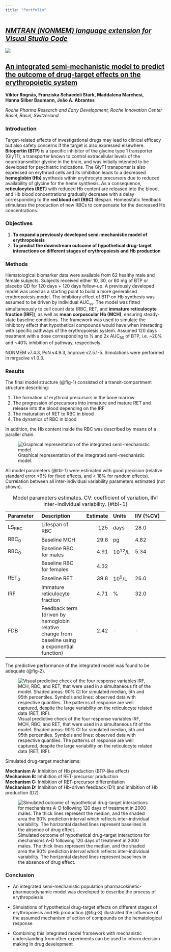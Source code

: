 ```yaml
---
title: "Portfolio"
---
```


## [*NMTRAN (NONMEM) language extension for Visual Studio Code*](https://github.com/vrognas/vscode-nmtran)

![](images/demo_advan-snippets.gif)

## [An integrated semi-mechanistic model to predict the outcome of drug-target effects on the erythropoietic system](https://www.page-meeting.org/?abstract=10044)

**Viktor&nbsp;Rognås, Franziska&nbsp;Schaedeli&nbsp;Stark, Maddalena&nbsp;Marchesi, Hanna&nbsp;Silber&nbsp;Baumann, João&nbsp;A.&nbsp;Abrantes**

*Roche Pharma Research and Early Development, Roche Innovation Center Basel, Basel, Switzerland*

### Introduction

Target-related effects of investigational drugs may lead to clinical efficacy but also safety concerns if the target is also expressed elsewhere.
**Bitopertin (BTP)** is a specific inhibitor of the glycine type 1 transporter (GlyT1), a transporter known to control extracellular levels of the neurotransmitter glycine in the brain, and was initially intended to be developed for psychiatric indications.
The GlyT1 transporter is also expressed on erythroid cells and its inhibition leads to a decreased **hemoglobin (Hb)** synthesis within erythrocyte precursors due to reduced availability of glycine for the heme synthesis.
As a consequence, **reticulocytes (RET)** with reduced Hb content are released into the blood, and Hb blood concentrations gradually decrease with a delay corresponding to the **red blood cell (RBC)** lifespan.
Homeostatic feedback stimulates the production of new RBCs to compensate for the decreased Hb concentrations.

### Objectives

1. **To expand a previously developed semi-mechanistic model of erythropoiesis**
2. **To predict the downstream outcome of hypothetical drug-target interactions on different stages of erythropoiesis and Hb production**

### Methods

Hematological biomarker data were available from 62 healthy male and female subjects.
Subjects received either 10, 30, or 60 mg of BTP or placebo QD for 120 days + 120 days follow-up.
A previously developed model was used as a starting point to build a more generalised erythropoiesis model.
The inhibitory effect of BTP on Hb synthesis was assumed to be driven by individual AUC~ss~.
The model was fitted simultaneously to cell count data (RBC, RET, and **immature reticulocyte fraction [IRF]**), as well as **mean corpuscular Hb (MCH)**, ensuring steady-state baseline conditions.
The framework was used to simulate the inhibitory effect that hypothetical compounds would have when interacting with specific pathways of the erythropoiesis system.
Assumed 120 days treatment with a dose corresponding to ½ and 2x AUC~50~ of BTP, i.e. ~20% and ~40% inhibition of pathway, respectively.

NONMEM v7.4.3, PsN v4.9.3, Improve v2.5.1-5. Simulations were performed in mrgsolve v1.0.3.

### Results

The final model structure (@fig-1) consisted of a transit-compartment structure describing:

1. The formation of erythroid precursors in the bone marrow
2. The progression of precursors into immature and mature RET and release into the blood depending on the IRF
3. The maturation of RET to RBC in blood
4. The dynamics of RBC in blood

In addition, the Hb content inside the RBC was described by means of a parallel chain.

![Graphical representation of the integrated semi-mechanistic model.](images/figure-1.png){#fig-1}

All model parameters (@tbl-1) were estimated with good precision (relative standard error <9% for fixed effects, and < 18% for random effects).
Correlation between all inter-individual variability parameters estimated (not shown).

| Parameter | Description | Estimate | Units | IIV (%CV) |
| :-------- | :---------- | -------: | :---- | :-------- |
| LS~RBC~   | Lifespan of RBC | 125 | days | 28.0 |
| RBC~0~    | Baseline MCH | 29.8 | pg | 4.82 |
| RBC~0~    | Baseline RBC for males | 4.91 | 10^12^/L | 5.34 |
|           | Baseline RBC for females | 4.32 |  |  |
| RET~0~    | Baseline RET | 39.8 | 10^9^/L | 26.0 |
| IRF       | Immature reticulocyte fraction | 4.71 | % | 32.0 |
| FDB       | Feedback term (driven by hemoglobin relative change from baseline using a exponential function) | 2.42 | - | - |

: Model parameters estimates. CV: coefficient of variation, IIV: inter-individual variability. {#tbl-1}

The predictive performance of the integrated model was found to be adequate (@fig-2).

![Visual predictive check of the four response variables IRF, MCH, RBC, and RET, that were used in a simultaneous fit of the model. Shaded areas: 90% Cl for simulated median, 5th and 95th percentiles. Symbols and lines: observed data with respective quantiles. The patterns of response are well captured, despite the large variability on the reticulocyte related data (RET, IRF).](images/figure-2.png){#fig-2}

Simulated drug-target mechanisms:

**Mechanism A:** Inhibition of Hb production (BTP-like effect)  
**Mechanism B:** Inhibition of RET-precursor production  
**Mechanism C:** Inhibition of RET-precursor differentiation  
**Mechanism D:** Inhibition of Hb-driven feedback (D1) and inhibition of Hb production (D2)  

![Simulated outcome of hypothetical drug-target interactions for mechanisms A–D following 120 days of treatment in 2000 males. The thick lines represent the median, and the shaded area the 90% prediction interval which reflects inter-individual variability. The horizontal dashed lines represent baselines in the absence of drug effect.](images/figure-3.png){#fig-3}

### Conclusion

* An integrated semi-mechanistic population pharmacokinetic-pharmacodynamic model was developed to describe the process of erythropoiesis

* Simulations of hypothetical drug-target effects on different stages of erythropoiesis and Hb production (@fig-3) illustrated the influence of the assumed mechanism of action of compounds on the hematological response


* Combining this integrated model framework with mechanistic understanding from other experiments can be used to inform decision making in drug development
